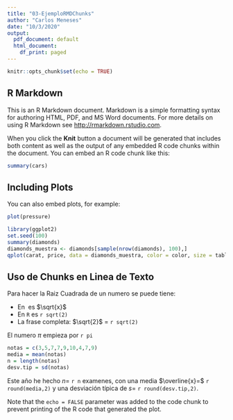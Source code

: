 ```yaml
---
title: "03-EjemploRMDChunks"
author: "Carlos Meneses"
date: "10/3/2020"
output:
  pdf_document: default
  html_document:
    df_print: paged
---
```


```r
knitr::opts_chunk$set(echo = TRUE)
```

## R Markdown

This is an R Markdown document. Markdown is a simple formatting syntax for authoring HTML, PDF, and MS Word documents. For more details on using R Markdown see <http://rmarkdown.rstudio.com>.

When you click the **Knit** button a document will be generated that includes both content as well as the output of any embedded R code chunks within the document. You can embed an R code chunk like this:

```r
summary(cars)
```

## Including Plots

You can also embed plots, for example:

```r
plot(pressure)
```

```r
library(ggplot2)
set.seed(100)
summary(diamonds)
diamonds_muestra <- diamonds[sample(nrow(diamonds), 100),]
qplot(carat, price, data = diamonds_muestra, color = color, size = table, facets = color ~ .)
```

## Uso de Chunks en Linea de Texto

Para hacer la Raiz Cuadrada de un numero se puede tiene:

- En \LaTeX\ es $\sqrt{x}$
- En `R` es `r sqrt(2)`
- La frase completa: $\sqrt{2}$ = `r sqrt(2)`

El numero $\pi$ empieza por `r pi`

```r
notas = c(3,5,7,7,9,10,4,7,9)
media = mean(notas)
n = length(notas)
desv.tip = sd(notas)
```

Este año he hecho $n=$ `r n` examenes, con una media $\overline{x}=$ `r round(media,2)` y una desviación típica de $s=$ `r round(desv.tip,2)`.


Note that the `echo = FALSE` parameter was added to the code chunk to prevent printing of the R code that generated the plot.
